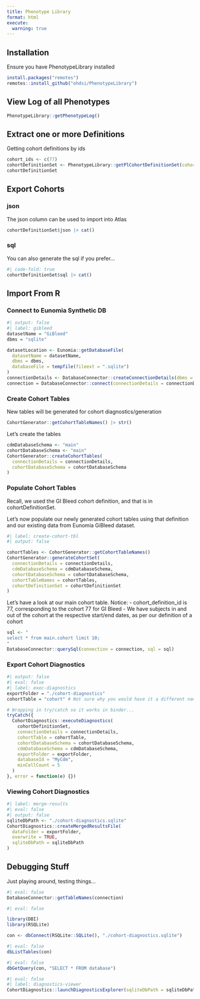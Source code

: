 ---
title: Phenotype Library
format: html
execute:
  warning: true
---

## Installation

Ensure you have PhenotypeLibrary installed

``` r
install.packages("remotes")
remotes::install_github("ohdsi/PhenotypeLibrary")
```

## View Log of all Phenotypes

```{r paged.print=FALSE}
PhenotypeLibrary::getPhenotypeLog()
```

## Extract one or more Definitions

Getting cohort definitions by ids

```{r}
cohort_ids <- c(77)
cohortDefinitionSet <- PhenotypeLibrary::getPlCohortDefinitionSet(cohortIds = cohort_ids)
cohortDefinitionSet
```

## Export Cohorts

### json

The json column can be used to import into Atlas

```{r, output.fold=TRUE}

cohortDefinitionSet$json |> cat()
```

### sql

You can also generate the sql if you prefer...

```{r}
#| code-fold: true
cohortDefinitionSet$sql |> cat()
```

## Import From R

### Connect to Eunomia Synthetic DB

```{r}
#| output: false
#| label: gibleed
datasetName = "GiBleed"
dbms = "sqlite"

datasetLocation <- Eunomia::getDatabaseFile(
  datasetName = datasetName, 
  dbms = dbms, 
  databaseFile = tempfile(fileext = ".sqlite")
)
connectionDetails <- DatabaseConnector::createConnectionDetails(dbms = dbms, server = datasetLocation)
connection = DatabaseConnector::connect(connectionDetails = connectionDetails)
```

### Create Cohort Tables

New tables will be generated for cohort diagnostics/generation

```{r}
CohortGenerator::getCohortTableNames() |> str()
```

Let's create the tables

```{r}
cdmDatabaseSchema <- "main"
cohortDatabaseSchema <- "main"
CohortGenerator::createCohortTables(
  connectionDetails = connectionDetails, 
  cohortDatabaseSchema = cohortDatabaseSchema
)
```

### Populate Cohort Tables

Recall, we used the GI Bleed cohort definition, and that is in cohortDefinitionSet.

Let's now populate our newly generated cohort tables using that definition and our existing data from Eunomia GiBleed dataset.

```{r}
#| label: create-cohort-tbl
#| output: false

cohortTables <- CohortGenerator::getCohortTableNames()
CohortGenerator::generateCohortSet(
  connectionDetails = connectionDetails,
  cdmDatabaseSchema = cdmDatabaseSchema,
  cohortDatabaseSchema = cohortDatabaseSchema,
  cohortTableNames = cohortTables,
  cohortDefinitionSet = cohortDefinitionSet
)
```

Let's have a look at our main cohort table. Notice: - cohort_definition_id is 77, corresponding to the cohort 77 for GI Bleed - We have subjects in and out of the cohort at the respective start/end dates, as per our definition of a cohort

```{r}
sql <- "
select * from main.cohort limit 10;
"
DatabaseConnector::querySql(connection = connection, sql = sql)
```

### Export Cohort Diagnostics

```{r}
#| output: false
#| eval: false
#| label: exec-diagnostics
exportFolder = "./cohort-diagnostics"
cohortTable = "cohort" # Not sure why you would have it a different name?

# Wrapping in try/catch so it works in binder...
tryCatch({
  CohortDiagnostics::executeDiagnostics(
    cohortDefinitionSet,
    connectionDetails = connectionDetails,
    cohortTable = cohortTable,
    cohortDatabaseSchema = cohortDatabaseSchema,
    cdmDatabaseSchema = cdmDatabaseSchema,
    exportFolder = exportFolder,
    databaseId = "MyCdm",
    minCellCount = 5
  )
}, error = function(e) {})
```

### Viewing Cohort Diagnostics

```{r}
#| label: merge-results
#| eval: false
#| output: false
sqliteDbPath <- "./cohort-diagnostics.sqlite"
CohortDiagnostics::createMergedResultsFile(
  dataFolder = exportFolder, 
  overwrite = TRUE,
  sqliteDbPath = sqliteDbPath
)
```


## Debugging Stuff
Just playing around, testing things...
```{r}
#| eval: false
DatabaseConnector::getTableNames(connection)
```

```{r}
#| eval: false

library(DBI)
library(RSQLite)

con <- dbConnect(RSQLite::SQLite(), "./cohort-diagnostics.sqlite")
```

```{r}
#| eval: false
dbListTables(con)
```

```{r}
#| eval: false
dbGetQuery(con, "SELECT * FROM database")
```

```{r}
#| eval: false
#| label: diagnostics-viewer
CohortDiagnostics::launchDiagnosticsExplorer(sqliteDbPath = sqliteDbPath)
```
